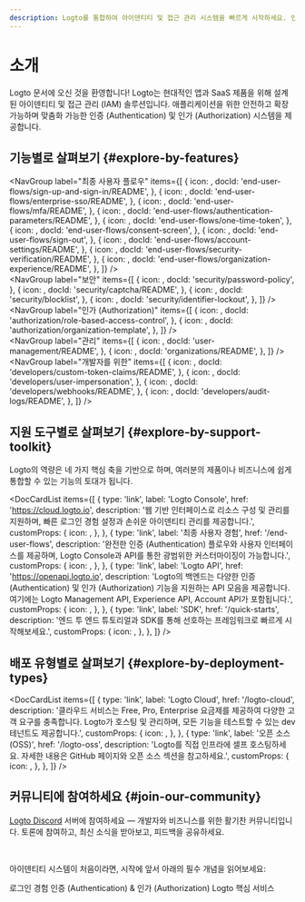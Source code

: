 ```yaml
---
description: Logto를 통합하여 아이덴티티 및 접근 관리 시스템을 빠르게 시작하세요. 인증 (Authentication), 인가 (Authorization), 다중 테넌트 관리를 한 번에 경험할 수 있습니다.
---
```



# 소개

Logto 문서에 오신 것을 환영합니다! Logto는 현대적인 앱과 SaaS 제품을 위해 설계된 아이덴티티 및 접근 관리 (IAM) 솔루션입니다. 애플리케이션을 위한 안전하고 확장 가능하며 맞춤화 가능한 인증 (Authentication) 및 인가 (Authorization) 시스템을 제공합니다.

## 기능별로 살펴보기 \{#explore-by-features}

<NavGroup
  label="최종 사용자 플로우"
  items={[
    {
      icon: <SignInIcon />,
      docId: 'end-user-flows/sign-up-and-sign-in/README',
    },
    {
      icon: <SsoIcon />,
      docId: 'end-user-flows/enterprise-sso/README',
    },
    {
      icon: <LockIcon />,
      docId: 'end-user-flows/mfa/README',
    },
    {
      icon: <ScreenIcon />,
      docId: 'end-user-flows/authentication-parameters/README',
    },
    {
      icon: <LinkIcon />,
      docId: 'end-user-flows/one-time-token',
    },
    {
      icon: <SecurityIcon />,
      docId: 'end-user-flows/consent-screen',
    },
    {
      icon: <SignOutIcon />,
      docId: 'end-user-flows/sign-out',
    },
    {
      icon: <GearIcon />,
      docId: 'end-user-flows/account-settings/README',
    },
    {
      icon: <SecurityIcon />,
      docId: 'end-user-flows/security-verification/README',
    },
    {
      icon: <OrganizationIcon />,
      docId: 'end-user-flows/organization-experience/README',
    },
  ]}
/>
<br />
<NavGroup
  label="보안"
  items={[
    {
      icon: <KeyIcon />,
      docId: 'security/password-policy',
    },
    {
      icon: <CheckboxIcon />,
      docId: 'security/captcha/README',
    },
    {
      icon: <BlockUserIcon />,
      docId: 'security/blocklist',
    },
    {
      icon: <LockoutIcon />,
      docId: 'security/identifier-lockout',
    },
  ]}
/>
<br />
<NavGroup
  label="인가 (Authorization)"
  items={[
    {
      icon: <AuthorizationIcon />,
      docId: 'authorization/role-based-access-control',
    },
    {
      icon: <AuthorizationIcon />,
      docId: 'authorization/organization-template',
    },
  ]}
/>
<br />
<NavGroup
  label="관리"
  items={[
    {
      icon: <UserManagementIcon />,
      docId: 'user-management/README',
    },
    {
      icon: <OrganizationIcon />,
      docId: 'organizations/README',
    },
  ]}
/>
<br />
<NavGroup
  label="개발자를 위한"
  items={[
    {
      icon: <GearPlusIcon />,
      docId: 'developers/custom-token-claims/README',
    },
    {
      icon: <ImpersonationIcon />,
      docId: 'developers/user-impersonation',
    },
    {
      icon: <WebhookIcon />,
      docId: 'developers/webhooks/README',
    },
    {
      icon: <AuditLogIcon />,
      docId: 'developers/audit-logs/README',
    },
  ]}
/>

## 지원 도구별로 살펴보기 \{#explore-by-support-toolkit}

Logto의 역량은 네 가지 핵심 축을 기반으로 하며, 여러분의 제품이나 비즈니스에 쉽게 통합할 수 있는 기능의 토대가 됩니다.

<DocCardList
  items={[
    {
      type: 'link',
      label: 'Logto Console',
      href: 'https://cloud.logto.io',
      description:
        '웹 기반 인터페이스로 리소스 구성 및 관리를 지원하며, 빠른 로그인 경험 설정과 손쉬운 아이덴티티 관리를 제공합니다.',
      customProps: {
        icon: <LogtoConsoleIcon />,
      },
    },
    {
      type: 'link',
      label: '최종 사용자 경험',
      href: '/end-user-flows',
      description:
        '완전한 인증 (Authentication) 플로우와 사용자 인터페이스를 제공하며, Logto Console과 API를 통한 광범위한 커스터마이징이 가능합니다.',
      customProps: {
        icon: <ExperienceIcon />,
      },
    },
    {
      type: 'link',
      label: 'Logto API',
      href: 'https://openapi.logto.io',
      description:
        'Logto의 백엔드는 다양한 인증 (Authentication) 및 인가 (Authorization) 기능을 지원하는 API 모음을 제공합니다. 여기에는 Logto Management API, Experience API, Account API가 포함됩니다.',
      customProps: {
        icon: <LogtoApiIcon />,
      },
    },
    {
      type: 'link',
      label: 'SDK',
      href: '/quick-starts',
      description: '엔드 투 엔드 튜토리얼과 SDK를 통해 선호하는 프레임워크로 빠르게 시작해보세요.',
      customProps: {
        icon: <SdkIcon />,
      },
    },
  ]}
/>

## 배포 유형별로 살펴보기 \{#explore-by-deployment-types}

<DocCardList
  items={[
    {
      type: 'link',
      label: 'Logto Cloud',
      href: '/logto-cloud',
      description:
        '클라우드 서비스는 Free, Pro, Enterprise 요금제를 제공하여 다양한 고객 요구를 충족합니다. Logto가 호스팅 및 관리하며, 모든 기능을 테스트할 수 있는 dev 테넌트도 제공합니다.',
      customProps: {
        icon: <CloudIcon />,
      },
    },
    {
      type: 'link',
      label: '오픈 소스 (OSS)',
      href: '/logto-oss',
      description:
        'Logto를 직접 인프라에 셀프 호스팅하세요. 자세한 내용은 GitHub 페이지와 오픈 소스 섹션을 참고하세요.',
      customProps: {
        icon: <OpenSourceIcon />,
      },
    },
  ]}
/>

## 커뮤니티에 참여하세요 \{#join-our-community}

[Logto Discord](https://discord.com/invite/UEPaF3j5e6) 서버에 참여하세요 — 개발자와 비즈니스를 위한 활기찬 커뮤니티입니다. 토론에 참여하고, 최신 소식을 받아보고, 피드백을 공유하세요.

<br />

아이덴티티 시스템이 처음이라면, 시작에 앞서 아래의 필수 개념을 읽어보세요:

<Url href="/concepts/sign-in-experience">로그인 경험</Url>
<Url href="/concepts/authn-vs-authz">인증 (Authentication) & 인가 (Authorization)</Url>
<Url href="/concepts/core-service">Logto 핵심 서비스</Url>
